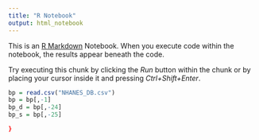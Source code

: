 ---
title: "R Notebook"
output: html_notebook
---

This is an [R Markdown](http://rmarkdown.rstudio.com) Notebook. When you execute code within the notebook, the results appear beneath the code. 

Try executing this chunk by clicking the *Run* button within the chunk or by placing your cursor inside it and pressing *Ctrl+Shift+Enter*. 

```{r}
bp = read.csv("NHANES_DB.csv")
bp = bp[,-1]
bp_d = bp[,-24]
bp_s = bp[,-25]
```

```{r}

}
```


